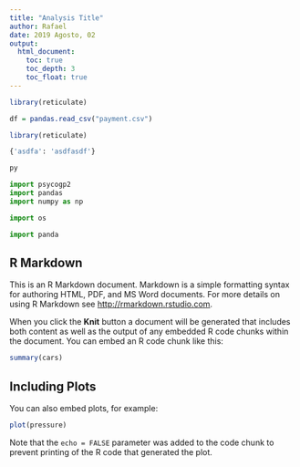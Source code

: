 ```yaml
---
title: "Analysis Title"
author: Rafael
date: 2019 Agosto, 02
output: 
  html_document:
    toc: true
    toc_depth: 3
    toc_float: true
---
```


```r
library(reticulate)

```

```r
df = pandas.read_csv("payment.csv")
```
```r
library(reticulate)
```


```python
{'asdfa': 'asdfasdf'}
```



```python
py  
```

```python
import psycogp2
import pandas
import numpy as np

import os

import panda


```


## R Markdown

This is an R Markdown document. Markdown is a simple formatting syntax for authoring HTML, PDF, and MS Word documents. For more details on using R Markdown see <http://rmarkdown.rstudio.com>.

When you click the **Knit** button a document will be generated that includes both content as well as the output of any embedded R code chunks within the document. You can embed an R code chunk like this:

```r
summary(cars)
```

## Including Plots

You can also embed plots, for example:

```r
plot(pressure)
```

Note that the `echo = FALSE` parameter was added to the code chunk to prevent printing of the R code that generated the plot.
